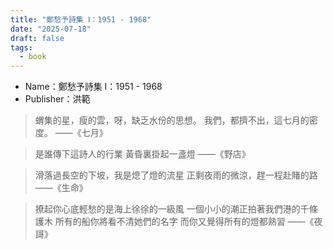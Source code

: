 ```yaml
---
title: "鄭愁予詩集 Ⅰ：1951 - 1968"
date: "2025-07-18"
draft: false
tags:
  - book
---
```



<Callout type="info">
  <ul>
    <li>Name：鄭愁予詩集 Ⅰ：1951 - 1968</li>
    <li>Publisher：洪範</li>
  </ul>
</Callout>

> 蝟集的星，瘦的雲，呀，缺乏水份的思想。
> 我們，都擠不出，這七月的密度。 ——《七月》

> 是誰傳下這詩人的行業
> 黃昏裏掛起一盞燈 ——《野店》

> 滑落過長空的下坡，我是熄了燈的流星
> 正剩夜雨的微涼，趕一程赴賭的路 ——《生命》

> 撩起你心底輕愁的是海上徐徐的一級風
> 一個小小的潮正拍著我們港的千條護木
> 所有的船你將看不清她們的名字
> 而你又覺得所有的燈都熟習 ——《夜謌》
